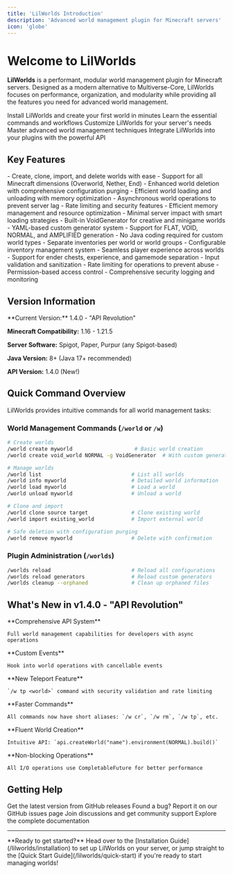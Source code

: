 ```yaml
---
title: 'LilWorlds Introduction'
description: 'Advanced world management plugin for Minecraft servers'
icon: 'globe'
---
```


# Welcome to LilWorlds

**LilWorlds** is a performant, modular world management plugin for Minecraft servers. Designed as a modern alternative to Multiverse-Core, LilWorlds focuses on performance, organization, and modularity while providing all the features you need for advanced world management.

<CardGroup cols={2}>
  <Card
    title="🚀 Get Started"
    icon="play"
    href="/lilworlds/installation"
  >
    Install LilWorlds and create your first world in minutes
  </Card>
  <Card
    title="📖 Quick Start Guide"
    icon="book-open"
    href="/lilworlds/quick-start"
  >
    Learn the essential commands and workflows
  </Card>
  <Card
    title="⚙️ Configuration"
    icon="gear"
    href="/lilworlds/configuration"
  >
    Customize LilWorlds for your server's needs
  </Card>
  <Card
    title="🌍 World Management"
    icon="globe"
    href="/lilworlds/world-management"
  >
    Master advanced world management techniques
  </Card>
  <Card
    title="🔧 Developer API"
    icon="code"
    href="/lilworlds/api/introduction"
  >
    Integrate LilWorlds into your plugins with the powerful API
  </Card>
</CardGroup>

## Key Features

<AccordionGroup>
  <Accordion title="🌍 Advanced World Management" icon="globe">
    - Create, clone, import, and delete worlds with ease
    - Support for all Minecraft dimensions (Overworld, Nether, End)
    - Enhanced world deletion with comprehensive configuration purging
    - Efficient world loading and unloading with memory optimization
  </Accordion>
  
  <Accordion title="⚡ Performance Optimized" icon="bolt">
    - Asynchronous world operations to prevent server lag
    - Rate limiting and security features
    - Efficient memory management and resource optimization
    - Minimal server impact with smart loading strategies
  </Accordion>
  
  <Accordion title="🔧 Custom Generators" icon="wand-magic-sparkles">
    - Built-in VoidGenerator for creative and minigame worlds
    - YAML-based custom generator system
    - Support for FLAT, VOID, NORMAL, and AMPLIFIED generation
    - No Java coding required for custom world types
  </Accordion>
  
  <Accordion title="🎒 Inventory Separation" icon="backpack">
    - Separate inventories per world or world groups
    - Configurable inventory management system
    - Seamless player experience across worlds
    - Support for ender chests, experience, and gamemode separation
  </Accordion>
  
  <Accordion title="🛡️ Security Features" icon="shield">
    - Input validation and sanitization
    - Rate limiting for operations to prevent abuse
    - Permission-based access control
    - Comprehensive security logging and monitoring
  </Accordion>
</AccordionGroup>

## Version Information

<Info>
**Current Version:** 1.4.0 - "API Revolution"

**Minecraft Compatibility:** 1.16 - 1.21.5

**Server Software:** Spigot, Paper, Purpur (any Spigot-based)

**Java Version:** 8+ (Java 17+ recommended)

**API Version:** 1.4.0 (New!)
</Info>

## Quick Command Overview

LilWorlds provides intuitive commands for all world management tasks:

### World Management Commands (`/world` or `/w`)

```bash
# Create worlds
/world create myworld                    # Basic world creation
/world create void_world NORMAL -g VoidGenerator  # With custom generator

# Manage worlds
/world list                             # List all worlds
/world info myworld                     # Detailed world information
/world load myworld                     # Load a world
/world unload myworld                   # Unload a world

# Clone and import
/world clone source target              # Clone existing world
/world import existing_world            # Import external world

# Safe deletion with configuration purging
/world remove myworld                   # Delete with confirmation
```

### Plugin Administration (`/worlds`)

```bash
/worlds reload                          # Reload all configurations
/worlds reload generators               # Reload custom generators
/worlds cleanup --orphaned              # Clean up orphaned files
```

## What's New in v1.4.0 - "API Revolution"

<CardGroup cols={2}>
  <Card title="Complete Developer API" icon="code">
    **Comprehensive API System**
    
    Full world management capabilities for developers with async operations
  </Card>
  <Card title="Event System" icon="broadcast-tower">
    **Custom Events**
    
    Hook into world operations with cancellable events
  </Card>
  <Card title="Teleport Command" icon="location-arrow">
    **New Teleport Feature**
    
    `/w tp <world>` command with security validation and rate limiting
  </Card>
  <Card title="Short Command Aliases" icon="keyboard">
    **Faster Commands**
    
    All commands now have short aliases: `/w cr`, `/w rm`, `/w tp`, etc.
  </Card>
  <Card title="Builder Pattern" icon="hammer">
    **Fluent World Creation**
    
    Intuitive API: `api.createWorld("name").environment(NORMAL).build()`
  </Card>
  <Card title="Async Operations" icon="arrows-rotate">
    **Non-blocking Operations**
    
    All I/O operations use CompletableFuture for better performance
  </Card>
</CardGroup>

## Getting Help

<CardGroup cols={2}>
  <Card
    title="📥 Download"
    icon="download"
    href="https://github.com/CarmineArcangelo/LilWorlds/releases"
  >
    Get the latest version from GitHub releases
  </Card>
  <Card
    title="🐛 Report Issues"
    icon="bug"
    href="https://github.com/CarmineArcangelo/LilWorlds/issues"
  >
    Found a bug? Report it on our GitHub issues page
  </Card>
  <Card
    title="💬 Community"
    icon="users"
    href="https://github.com/CarmineArcangelo/LilWorlds/discussions"
  >
    Join discussions and get community support
  </Card>
  <Card
    title="📚 Full Documentation"
    icon="book"
    href="/lilworlds/installation"
  >
    Explore the complete documentation
  </Card>
</CardGroup>

---

<Note>
**Ready to get started?** Head over to the [Installation Guide](/lilworlds/installation) to set up LilWorlds on your server, or jump straight to the [Quick Start Guide](/lilworlds/quick-start) if you're ready to start managing worlds!
</Note>